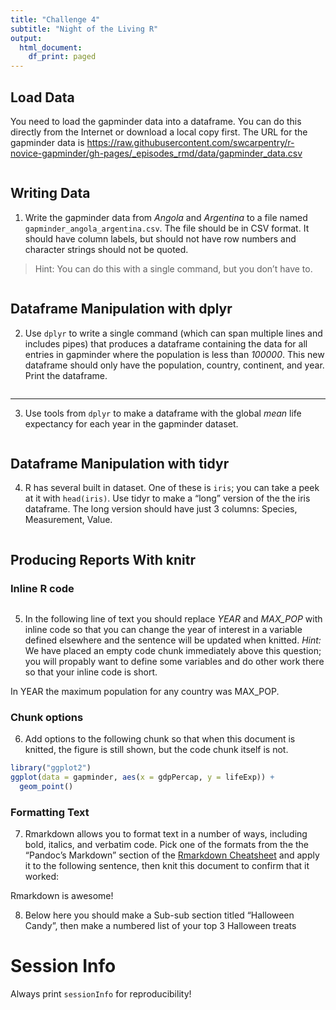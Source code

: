 ```yaml
---
title: "Challenge 4"
subtitle: "Night of the Living R"
output:
  html_document:
    df_print: paged
---
```


## Load Data

You need to load the gapminder data into a dataframe.  You can do this directly from the Internet or download a local copy first.  The URL for the gapminder data is <https://raw.githubusercontent.com/swcarpentry/r-novice-gapminder/gh-pages/_episodes_rmd/data/gapminder_data.csv>

```r

```

## Writing Data

1. Write the gapminder data from *Angola* and *Argentina* to a file named `gapminder_angola_argentina.csv`.  The file should be in CSV format.  It should have column labels, but should not have row numbers and character strings should not be quoted.  

> Hint: You can do this with a single command, but you don't have to.

```r

```


## Dataframe Manipulation with dplyr

2. Use `dplyr` to write a single command (which can span multiple lines and includes pipes) that produces a dataframe containing the data for all entries in gapminder where the population is less than *100000*.  This new dataframe should only have the population, country, continent, and year. Print the dataframe.

```r

```

------------------------

3. Use tools from `dplyr` to make a dataframe with the global *mean* life expectancy for each year in the gapminder dataset.

```r

```

## Dataframe Manipulation with tidyr

4. R has several built in dataset.  One of these is `iris`; you can take a peek at it with `head(iris)`.  Use tidyr to make a "long" version of the the iris dataframe.  The long version should have just 3 columns: Species, Measurement, Value.

```r

```

## Producing Reports With knitr
### Inline R code
```r

```

5. In the following line of text you should replace *YEAR* and *MAX_POP* with inline code so that you can change the year of interest in a variable defined elsewhere and the sentence will be updated when knitted.  *Hint:* We have placed an empty code chunk immediately above this question; you will propably want to define some variables and do other work there so that your inline code is short.

In YEAR the maximum population for any country was MAX_POP.

### Chunk options

6. Add options to the following chunk so that when this document is knitted, the figure is still shown, but the code chunk itself is not.

```r
library("ggplot2")
ggplot(data = gapminder, aes(x = gdpPercap, y = lifeExp)) +
  geom_point()
```

### Formatting Text
7. Rmarkdown allows you to format text in a number of ways, including bold, italics, and verbatim code.  Pick one of the formats from the the "Pandoc’s Markdown" section of the [Rmarkdown Cheatsheet](https://www.rstudio.com/wp-content/uploads/2016/03/rmarkdown-cheatsheet-2.0.pdf) and apply it to the following sentence, then knit this document to confirm that it worked:

Rmarkdown is awesome!



8. Below here you should make a Sub-sub section titled "Halloween Candy", then make a numbered list of your top 3 Halloween treats



# Session Info
Always print `sessionInfo` for reproducibility!
```r

```

